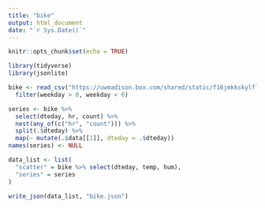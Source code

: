 ```yaml
---
title: "bike"
output: html_document
date: "`r Sys.Date()`"
---
```


```r
knitr::opts_chunk$set(echo = TRUE)
```
```r
library(tidyverse)
library(jsonlite)
```

```r
bike <- read_csv("https://uwmadison.box.com/shared/static/f16jmkkskylfl1hnd5rpslzduja929g2.csv") %>%
  filter(weekday > 0, weekday < 6)
```
```r
series <- bike %>%
  select(dteday, hr, count) %>%
  nest(any_of(c("hr", "count"))) %>%
  split(.$dteday) %>%
  map(~ mutate(.$data[[1]], dteday = .$dteday))
names(series) <- NULL
```

```r
data_list <- list(
  "scatter" = bike %>% select(dteday, temp, hum),
  "series" = series
)

write_json(data_list, "bike.json")
  ```